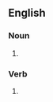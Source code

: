 ==English==

===Noun===
{{head|en|noun form}}

# {{plural of|en|wisecrack}}

===Verb===
{{head|en|verb form}}

# {{en-third-person singular of|wisecrack}}